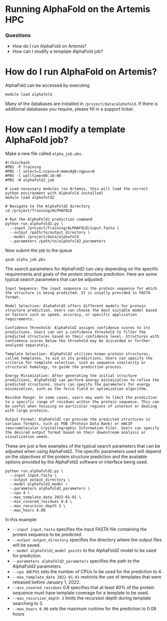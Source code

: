 # Running AlphaFold on the Artemis HPC


<div class="questions">

### Questions

- How do I run AlphaFold on Artemis?
- How can I modify a template AlphaFold job?
</div>


# How do I run AlphaFold on Artemis?

AlphaFold can be accessed by executing
```
module load alphafold
```

Many of the databases are installed in `/project/data/alphafold`.
If there is additional databases you require, please fill in a support ticket.


# How can I modify a template AlphaFold job?

Make a new file called `alpha_job.pbs`.

```  
#!/bin/bash
#PBS -P Training
#PBS -l select=1:ncpus=4:mem=8gb:ngpus=0
#PBS -l walltime=00:10:00
#PBS -N alphafold2_job

# Load necessary modules (on Artemis, this will load the correct python environment with AlphaFold installed)
module load alphafold2

# Navigate to the AlphaFold2 directory
cd /project/Training/ALPHAFOLD

# Run the AlphaFold2 prediction command
python run_alphafold2.py \
  --input /project/Training/ALPHAFOLD/input.fasta \
  --output /path/to/output_directory \
  --model /project/data/alphafold
  --parameters /path/to/alphafold2_parameters

```

Now submit the job to the queue
```
qsub alpha_job.pbs
```

The search parameters for AlphaFold2 can vary depending on the specific requirements and goals of the protein structure prediction. Here are some typical search parameters that can be adjusted:

    Input Sequence: The input sequence is the protein sequence for which the structure is being predicted. It is usually provided in FASTA format.

    Model Selection: AlphaFold2 offers different models for protein structure prediction. Users can choose the most suitable model based on factors such as speed, accuracy, or specific application requirements.

    Confidence Threshold: AlphaFold2 assigns confidence scores to its predictions. Users can set a confidence threshold to filter the predicted structures based on their confidence level. Structures with confidence scores below the threshold may be discarded or further analyzed separately.

    Template Selection: AlphaFold2 utilizes known protein structures, called templates, to aid in its predictions. Users can specify the criteria for template selection, such as sequence similarity or structural homology, to guide the prediction process.

    Energy Minimization: After generating the initial structure predictions, AlphaFold2 can perform energy minimization to refine the predicted structures. Users can specify the parameters for energy minimization, such as the force field or optimization algorithm.

    Residue Range: In some cases, users may want to limit the prediction to a specific range of residues within the protein sequence. This can be useful when focusing on particular regions of interest or dealing with large proteins.

    Output Format: AlphaFold2 can provide the predicted structures in various formats, such as PDB (Protein Data Bank) or mmCIF (macromolecular Crystallographic Information File). Users can specify the desired output format based on their downstream analysis or visualization needs.

These are just a few examples of the typical search parameters that can be adjusted when using AlphaFold2. The specific parameters used will depend on the objectives of the protein structure prediction and the available options provided by the AlphaFold2 software or interface being used.

```
python run_alphafold2.py \
  --input input.fasta \
  --output output_directory \
  --model alphafold2_model \
  --parameters alphafold2_parameters \
  --cpu 4 \
  --max_template_date 2022-01-01 \
  --min_covered_residues 0.8 \
  --max_recursion_depth 3 \
  --max_hours 0.08
```

In this example:

* `--input input.fasta` specifies the input FASTA file containing the protein sequence to be predicted.
* `--output output_directory` specifies the directory where the output files will be saved.
* `--model alphafold2_model points` to the AlphaFold2 model to be used for prediction.
* `--parameters alphafold2_parameters` specifies the path to the AlphaFold2 parameters.
* `--cpu $NCPUS` sets the number of CPUs to be used for the prediction to 4.
* `--max_template_date 2022-01-01` restricts the use of templates that were released before January 1, 2022.
* `--min_covered_residues` 0.8 specifies that at least 80% of the protein sequence must have template coverage for a template to be used.
* `--max_recursion_depth 3` limits the recursion depth during template searching to 3.
* `--max_hours 0.08` sets the maximum runtime for the prediction to 0.08 hours 




